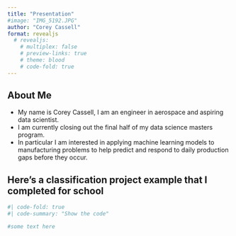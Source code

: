 ```yaml
---
title: "Presentation"
#image: "IMG_5192.JPG"
author: "Corey Cassell"
format: revealjs
  # revealjs: 
    # multiplex: false
    # preview-links: true
    # theme: blood
    # code-fold: true
---
```


## About Me

- My name is Corey Cassell, I am an engineer in aerospace and aspiring data scientist.
- I am currently closing out the final half of my data science masters program.
- In particular I am interested in applying machine learning models to manufacturing problems to help predict and respond to daily production gaps before they occur. 

## Here's a classification project example that I completed for school
```r
#| code-fold: true
#| code-summary: "Show the code"

#some text here 
```




